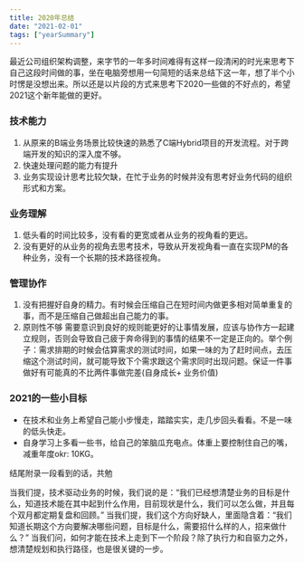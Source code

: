 ```yaml
---
title: 2020年总结
date: "2021-02-01"
tags: ["yearSummary"]
---
```


最近公司组织架构调整，来字节的一年多时间难得有这样一段清闲的时光来思考下自己这段时间做的事，坐在电脑旁想用一句简短的话来总结下这一年，想了半个小时愣是没想出来。所以还是以片段的方式来思考下2020一些做的不好点的，希望2021这个新年能做的更好。

### 技术能力
1. 从原来的B端业务场景比较快速的熟悉了C端Hybrid项目的开发流程。对于跨端开发的知识的深入度不够。
2. 快速处理问题的能力有提升
3. 业务实现设计思考比较欠缺，在忙于业务的时候并没有思考好业务代码的组织形式和方案。

### 业务理解
1. 低头看的时间比较多，没有看的更宽或者从业务的视角看的更远。
2. 没有更好的从业务的视角去思考技术，导致从开发视角看一直在实现PM的各种业务，没有一个长期的技术路径视角。

### 管理协作
1. 没有把握好自身的精力。有时候会压缩自己在短时间内做更多相对简单重复的事，而不是压缩自己做超出自己能力的事。
2. 原则性不够  需要意识到良好的规则能更好的让事情发展，应该与协作方一起建立规则，否则会导致自己疲于奔命得到的事情的结果不一定是正向的。举个例子：需求排期的时候会估算需求的测试时间，如果一味的为了赶时间点，去压缩这个测试时间，就可能导致下个需求跟这个需求同时出现问题。保证一件事做好有可能真的不比两件事做完差(自身成长+ 业务价值)

### 2021的一些小目标

* 在技术和业务上希望自己能小步慢走，踏踏实实，走几步回头看看。不是一味的低头快走。
* 自身学习上多看一些书，给自己的笨脑瓜充电点。体重上要控制住自己的嘴，减重年度okr: 10KG。

结尾附录一段看到的话，共勉

当我们提，技术驱动业务的时候，我们说的是：“我们已经想清楚业务的目标是什么，知道技术能在其中起到什么作用，目前现状是什么，我们可以怎么做，并且每个双月都定期复盘和回顾。”
当我们提，我们这个方向好缺人，里面隐含着：“我们知道长期这个方向要解决哪些问题，目标是什么，需要招什么样的人，招来做什么？”
当我们问，如何才能在技术上走到下一个阶段？除了执行力和自驱力之外，想清楚规划和执行路径，也是很关键的一步。